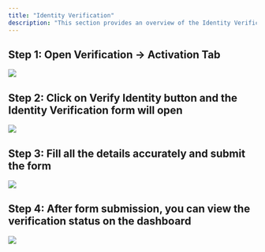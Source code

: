 ```yaml
---
title: "Identity Verification"
description: "This section provides an overview of the Identity Verification process."
---
```


## Step 1: Open Verification → Activation Tab

<Frame>
<img src="/images/guides/identity-verification/Identity Verification - 1.png"/>
</Frame>

## Step 2: Click on Verify Identity button and the Identity Verification form will open 

<Frame>
<img src="/images/guides/identity-verification/Identity Verification - 2.png"/>
</Frame>

## Step 3: Fill all the details accurately and submit the form 

<Frame>
<img src="/images/guides/identity-verification/Identity Verification - 3.png"/>
</Frame>

## Step 4: After form submission, you can view the verification status on the dashboard

<Frame>
<img src="/images/guides/identity-verification/Identity Verification - 4.png"/>
</Frame>